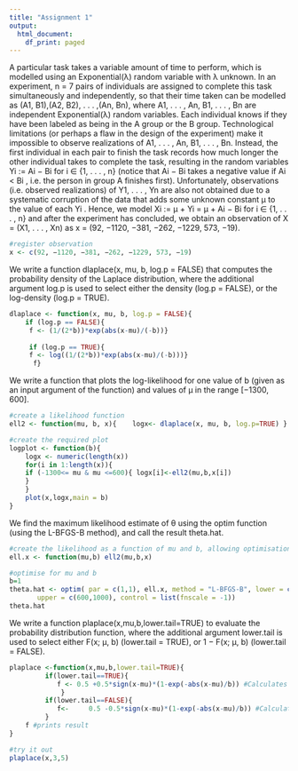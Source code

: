 ```yaml
---
title: "Assignment 1"
output:
  html_document:
    df_print: paged
---
```


A particular task takes a variable amount of time to perform, which is modelled using an Exponential(λ)
random variable with λ unknown. In an experiment, n = 7 pairs of individuals are assigned to complete
this task simultaneously and independently, so that their time taken can be modelled as
(A1, B1),(A2, B2), . . . ,(An, Bn),
where A1, . . . , An, B1, . . . , Bn are independent Exponential(λ) random variables. Each individual
knows if they have been labeled as being in the A group or the B group.
Technological limitations (or perhaps a flaw in the design of the experiment) make it impossible to
observe realizations of A1, . . . , An, B1, . . . , Bn. Instead, the first individual in each pair to finish the
task records how much longer the other individual takes to complete the task, resulting in the random
variables Yi
:= Ai − Bi for i ∈ {1, . . . , n} (notice that Ai − Bi takes a negative value if Ai < Bi
, i.e.
the person in group A finishes first).
Unfortunately, observations (i.e. observed realizations) of Y1, . . . , Yn are also not obtained due to a
systematic corruption of the data that adds some unknown constant µ to the value of each Yi
. Hence,
we model Xi
:= µ + Yi = µ + Ai − Bi for i ∈ {1, . . . , n} and after the experiment has concluded, we
obtain an observation of X = (X1, . . . , Xn) as
x = (92, −1120, −381, −262, −1229, 573, −19).


```r
#register observation
x <- c(92, −1120, −381, −262, −1229, 573, −19)
```

We write a function dlaplace(x, mu, b, log.p = FALSE) that computes the probability density
of the Laplace distribution, where the additional argument log.p is used to select either the
density (log.p = FALSE), or the log-density (log.p = TRUE).
```r
dlaplace <- function(x, mu, b, log.p = FALSE){
    if (log.p == FALSE){
     f <- (1/(2*b))*exp(abs(x-mu)/(-b))}
     
     if (log.p == TRUE){
     f <- log((1/(2*b))*exp(abs(x-mu)/(-b)))}
      f} 

```
We write a function that plots the log-likelihood for one value of b (given as an input argument of
the function) and values of µ in the range [−1300, 600].
```r
#create a likelihood function
ell2 <- function(mu, b, x){    logx<- dlaplace(x, mu, b, log.p=TRUE) }

#create the required plot
logplot <- function(b){
    logx <- numeric(length(x))
    for(i in 1:length(x)){
    if (-1300<= mu & mu <=600){ logx[i]<-ell2(mu,b,x[i])
    }
    }
    plot(x,logx,main = b)
}

```
We find the maximum likelihood estimate of θ using the optim function (using the L-BFGS-B method),
and call the result theta.hat.
```r
#create the likelihood as a function of mu and b, allowing optimisation
ell.x <- function(mu,b) ell2(mu,b,x)

#optimise for mu and b
b=1
theta.hat <- optim( par = c(1,1), ell.x, method = "L-BFGS-B", lower = c(-1300,-1000),
       upper = c(600,1000), control = list(fnscale = -1))
theta.hat

```

We write a function plaplace(x,mu,b,lower.tail=TRUE) to evaluate the probability distribution
function, where the additional argument lower.tail is used to select either F(x; µ, b)
(lower.tail = TRUE), or 1 − F(x; µ, b) (lower.tail = FALSE).

```r
plaplace <-function(x,mu,b,lower.tail=TRUE){
         if(lower.tail==TRUE){ 
            f <- 0.5 +0.5*sign(x-mu)*(1-exp(-abs(x-mu)/b)) #Calculates CDF
             }
         if(lower.tail==FALSE){
            f<-     0.5 -0.5*sign(x-mu)*(1-exp(-abs(x-mu)/b)) #Calculates 1-CDF
         }
    f #prints result
}

#try it out
plaplace(x,3,5)

```

